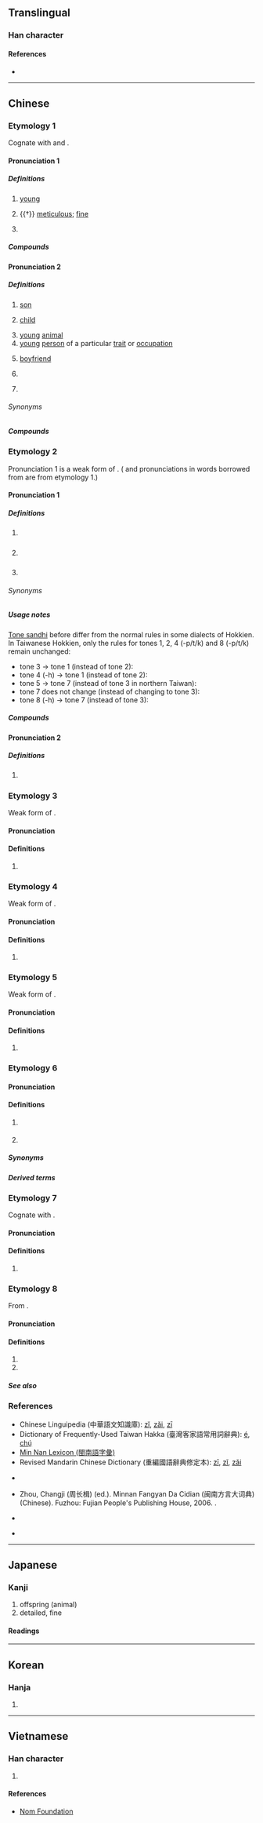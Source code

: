 {{character info/new}}
==Translingual==

===Han character===
{{Han char|rn=9|rad=人|as=03|sn=5|four=27247|canj=OND|ids=⿰亻子}}

====References====
* {{Han ref|kx=0092.060|dkj=00367|dj=0195.090|hdz=10115.050|uh=4ED4|ud=20180|bh=A54A|bd=42314}}

----

==Chinese==

===Etymology 1===
Cognate with {{och-l|子}} and {{och-l|崽}}.
{{rfv-etymology|lang=zh}} <!-- Are all the definitions below of the same etymology? -->

====Pronunciation 1====
{{zh-forms}}
{{zh-pron
|m=zǐ
|c=zi2
|h=pfs=chṳ́
|mn=xm,zz,tw:chú/qz:chír
|w=
|mc=2
|oc=2
|ma=
|cat=a,n
}}

=====Definitions=====
{{zh-hanzi}}

# {{lb|zh|domesticated animals or fowls}} [[young]]
#: {{zh-x|仔雞|chick}}
#: {{zh-alt-inline|子}}
# {{†}} [[meticulous]]; [[fine]]
#: {{zh-x|仔細|careful; meticulous}}
# {{lb|zh|Taiwan}} {{zh-alt-form|籽|seed}}
#: {{zh-x|菜仔 油|rape'''seed''' oil}}

=====Compounds=====
{{zh-der|仔細|仔密}}

====Pronunciation 2====
{{zh-forms|alt=崽}}
{{zh-pron
|m=zǎi
|c=zai2
|c-t=doi2
|h=gd=zai3
|mn=
|w=
|mc=
|oc=
|ma=
|cat=n,suf
}}

=====Definitions=====
{{zh-hanzi}} {{tlb|zh|regional|chiefly|Cantonese|Hakka}}

# [[son]] {{zh-mw|個|c:粒}}
#: {{zh-x|你 個 仔 真係 好 乖。|Your '''son''' is very well-behaved.|C}}
# [[child]]
#: {{zh-x|男仔|boy|C}}
#: {{zh-x|女{neoi5}仔|girl|C}}
# [[young]] [[animal]]
# [[young]] [[person]] of a particular [[trait]] or [[occupation]] {{zh-mw|個}}
#: {{zh-x|肥仔|[[fatty]]|C}}
#: {{zh-x|打{daa2}工仔|young worker|C}}
# {{lb|zh|slang}} [[boyfriend]] {{zh-mw|c:條}}
# {{non-gloss definition|a diminutive suffix}}
#: {{zh-x|凳仔|small stool|C}}
#: {{zh-x|叔仔|brother-in-law (husband's younger brother)|C}}
# {{non-gloss definition|a suffix for single-syllable nouns}}
#: {{zh-x|雀仔|a birdie|C}}

======Synonyms======
{{zh-dial|兒子}}

=====Compounds=====
{{zh-der|仔女|雀仔|男仔|女仔|傻仔|牛仔|肥仔|仔牛肉|大圈仔|打仔|牛仔布|牛仔裝|牛仔褲|豬仔|賣豬仔|狗仔|阿六仔|襪仔:mat6 zai2}}

===Etymology 2===
{{zh-forms|alt=囝,兒,啊-after name or title,也-after name or title}}
Pronunciation 1 is a weak form of {{zh-l|囝|tr=kiáⁿ, káⁿ}}. ({{etyl|cmn|-}} and {{etyl|yue|-}} pronunciations in words borrowed from {{etyl|nan|-}} are from etymology 1.)

====Pronunciation 1====
{{zh-pron
|m=仔
|c=zai2
|mn=á
|cat=suf
}}

=====Definitions=====
{{zh-hanzi}} {{tlb|zh|chiefly|Min Nan}}

# {{non-gloss definition|a diminutive suffix for nouns, adjectives or quantities}}
#: {{zh-x|囡仔|child|MN}}
#: {{zh-x|小叔仔|brother-in-law (husband's younger brother)|MN}}
#: {{zh-x|勻勻仔|slowly|MN}}
#: {{zh-x|小可仔|a little bit|MN}}
#: {{zh-x|歌仔戲|{{w|Taiwanese opera}}}}
# {{non-gloss definition|a suffix that converts a verb or adjective into a noun}}
#: {{zh-x|抿仔|brush|MN}}
#: {{zh-x|矮仔|shorty|MN}}
# {{non-gloss definition|a suffix placed after a name or title, used endearingly, humorously or pejoratively}}

======Synonyms======
{{zh-dial|子}}

=====Usage notes=====
{{wikipedia|Taiwanese Hokkien#Before the -á suffix|rules for tone sandhi before the '仔' (-á) suffix}}
[[tone sandhi|Tone sandhi]] before {{lang|zh|仔}} differ from the normal rules in some dialects of Hokkien. In Taiwanese Hokkien, only the rules for tones 1, 2, 4 (-p/t/k) and 8 (-p/t/k) remain unchanged:
* tone 3 → tone 1 (instead of tone 2): {{zh-l|印仔|ìn-á}}
* tone 4 (-h) → tone 1 (instead of tone 2): {{zh-l|鴨仔|ah-á}}
* tone 5 → tone 7 (instead of tone 3 in northern Taiwan): {{zh-l|蝦仔|hê-á}}
* tone 7 does not change (instead of changing to tone 3): {{zh-l|帽仔|bō-á}}
* tone 8 (-h) → tone 7 (instead of tone 3): {{zh-l|藥仔|io̍h-á}}

=====Compounds=====
{{zh-der|草仔|草仔粿|芋仔|芋仔冰|三七仔|圓仔湯|尪仔標|歌仔戲|搓圓仔|搓圓仔湯|搖囝仔歌|擔仔麵|水筆仔|泂蛤仔|落翅仔|蚵仔煎|蚵仔|蚵仔麵線|鵝仔:giâ-á|街仔:ke-á|巷仔:hāng-á|邊仔:piⁿ-á|印仔:ìn-á|銀角仔:gîn-kak-á|早起時仔:chá-khí-sî-á|菜市仔:chhài-chhī-á|擔仔:tàⁿ-á|袋仔|店仔:tiàm-á|尪仔:ang-á|阿啄仔:a-tok-á|藥仔:io̍h-á|錶仔:pió-á|麥仔:be̍h-á|襪仔:be̍h-á|罐仔:koàn-á|箱仔:siông-é}}

====Pronunciation 2====
{{zh-pron
|md=giāng
|mn=xm,zz,tp,kh,tn,tc,hc,yl,km,mg:kiáⁿ/qz,lk,sx,ph:káⁿ
|mn-t=kian2
|cat=n,suf
}}

=====Definitions=====
{{zh-hanzi}}

# {{zh-alt-form|囝|tr=-|dot=,}} {{n-g|especially when used as a suffix.}}

===Etymology 3===
{{zh-forms}}
Weak form of {{zh-l|佮|tr=kah, kap|and}}.

====Pronunciation====
{{zh-pron
|mn=á
|cat=interfix
}}

====Definitions====
{{zh-hanzi}}

# {{lb|zh|Min Nan}} {{non-gloss definition|An interfix placed between two nouns to show the relationship between the two objects.}}
#: {{zh-x|翁仔某|husband '''and''' wife|MN}}

===Etymology 4===
{{zh-forms}}
Weak form of {{zh-l|百|tr=pah|hundred}}.

====Pronunciation====
{{zh-pron
|mn=á
|cat=interfix
}}

====Definitions====
{{zh-hanzi}}

# {{lb|zh|Min Nan}} {{non-gloss definition|An interfix placed between two numbers to denote the value of 100, i.e. x {{lang|zh|仔}} y &#61; 100x + 10y.}}
#: {{zh-x|三-仔-五|three '''hundred''' fifty|MN}}

===Etymology 5===
{{zh-forms}}
Weak form of {{zh-l|旦|tr=tòaⁿ|dawn}}.

====Pronunciation====
{{zh-pron
|mn=á/twr:nà
|cat=interfix
}}

====Definitions====
{{zh-hanzi}}

# {{lb|zh|Min Nan}} {{non-gloss definition|An interfix used limitedly in certain temporal location adverbs.}}
#: {{zh-x|今{kin}仔日|today|MN}}
#: {{zh-x|明{bîn}仔載|tomorrow|MN}}

===Etymology 6===
{{zh-forms|alt=兒,欸}}
{{rfe|zh|From 兒?}}

====Pronunciation====
{{zh-pron
|h=pfs=é;gd=ê3
|h_note=In Northern Sixian, 仔 is pronounced as ''è'' when following the rising (31) and dark entering (2) tones
|cat=suf
}}

====Definitions====
{{zh-hanzi}} {{tlb|zh|Hakka}}

# {{non-gloss definition|a suffix used after nouns}}
#: {{zh-x|樹仔|tree|H}}
# {{non-gloss definition|a suffix that makes a derogatory slur}}
#: {{zh-x|阿山仔|[[Mainlander]]|H}}

=====Synonyms=====
{{zh-dial|子}}

=====Derived terms=====
{{zh-der|藥仔:yo̍k-é|麥仔:ma̍k-é|襪仔:mat-é|樹仔:su-é|阿山仔:â-sân-é|例仔:li-é|信仔:sin-é|倈仔:lai-é|傳仔:chhon-é|兔仔:thu-é|凳仔:ten-é|刷仔:sot-é|包仔:pâu-é|名仔:miàng-é|哪仔:nai-é|啞仔:á-é|塞仔:set-é|外仔:ngoi-é|夾仔:kiap-é|妹仔:moi-é|姪仔:chhṳ̍t-é|孫仔:sûn-é|寮仔:liàu-é|屋仔:vuk-é|屐仔:khia̍k-é|差仔:chhâi-é|巷仔:hong-é|帶仔:tai-é|帽仔:mo-é|弦仔:hièn-é|扇仔:san-é|拖仔:thô-é|插仔:chhap-é|搓仔:chho-é|撐仔:chhang-é|旗仔:khì-é|日仔:ngit-é|星仔:sên-é|李仔:lí-é|杯仔:pî-é|枋仔:piông-é|柑仔:kâm-é|柚仔:yu-é|柿仔:chhṳ-é|栗仔:li̍t-é|桁仔:hàng-é|桃仔:thò-é|桌仔:chok-é|梅仔:mòi-é|梨仔:lì-é|梭仔:sô-é|梯仔:thôi-é|梳仔:sṳ̂-é|棍仔:kun-é|棕仔:chûng-é|椰仔:yà-é|槓仔:kong-é|模仔:mù-é|樣仔:yong-é|橘仔:kit-é|沙仔:sâ-é|漏仔:leu-é|燕仔:yen-é|牌仔:phài-é|狗仔:kiéu-é|猴仔:hèu-é|獅仔:sṳ̂-é|珠仔:chû-é|瓜仔:kôa-é|瓠仔:phù-é|番仔:fân-é|癧仔:li̍t-é|盒仔:ha̍p-é|盤仔:phàn-é|碟仔:thia̍p-é|磚仔:chôn-é|禾仔:vò-é|秤仔:chhṳn-é|秧仔:yông-é|稟仔:pín-é|窟仔:fut-é|竹仔:chuk-é|笛仔:tha̍k-é|筷仔:khoai-é|篦仔:pi-é|簿仔:phû-é|粽仔:chung-é|糕仔:kâu-é|糠仔:hông-é|索仔:sok-é|綢仔:chhù-é|網仔:mióng-é|縫仔:phung-é|羊仔:yòng-é|耙仔:phà-é|腰仔:yêu-é|船仔:sòn-é|艾仔:ngie-é|芋仔:vu-é|苧仔:chhû-é|茄仔:khiò-é|莊仔:chông-é|落仔:lap-é|葉仔:ya̍p-é|蒜仔:son-é|蓋仔:koi-é|蔥仔:chhûng-é|薸仔:phêu-é|藠仔:khiêu-é|虻仔:máng-é|蚊仔:mûn-é|蛄仔:kû-é|蜂仔:phûng-é|蜆仔:hán-é|表仔:péu-é|袋仔:thoi-é|豆仔:theu-é|豬仔:chû-é|貓仔:meu-é|賊仔:chhe̍t-é|車仔:chhâ-é|遮仔:châ-é|金仔:kîm-é|鈕仔:néu-é|鉋仔:phàu-é|鋸仔:ki-é|靴仔:hiô-é|領仔:liâng-é|頭仔:thèu-é|餅仔:piáng-é|鬼仔:kúi-é|魚仔:ǹg-é|鳥仔:tiâu-é|鴨仔:ap-é|鹿仔:lu̍k-é|鼓仔:kú-é|龜仔:kûi-é|𧊅仔:koái-é}}

===Etymology 7===
{{zh-forms}}

Cognate with {{och-l|載|to load; to carry}}.

====Pronunciation====
{{zh-pron
|m=zī
|c=zi1
|h=
|mn=
|w=
|mc=1
|oc=1
|ma=
|cat=
}}

====Definitions====
{{zh-hanzi}}

# {{zh-only used in|仔肩}}

===Etymology 8===
{{zh-forms|alt=之}}
From {{zh-l|*著/着}}.

====Pronunciation====
{{zh-pron
|w=2tsr
|cat=part
}}
{{attention|wuu|toneless?}}

====Definitions====
{{zh-hanzi}} {{tlb|zh|Wu}}

# {{n-g|Used after a verb to indicate [[perfective aspect]] (action completion).}}
# {{n-g|Used at the end of a sentence to indicate a change of state.}}

=====See also=====
{{zh-dial|了}}

===References===
* Chinese Linguipedia (中華語文知識庫): [http://chinese-linguipedia.org/clk/search/%E4%BB%94/79508/177002 zǐ], [http://chinese-linguipedia.org/clk/search/%E4%BB%94/79508/300981 zǎi], [http://chinese-linguipedia.org/clk/search/%E4%BB%94/79508/357642 zī]
* Dictionary of Frequently-Used Taiwan Hakka (臺灣客家語常用詞辭典): [http://hakka.dict.edu.tw/hakkadict/result_detail.jsp?n_no=2618&soundtype=0&sample=%E4%BB%94 é], [http://hakka.dict.edu.tw/hakkadict/result_detail.jsp?n_no=14493&soundtype=0&sample=%E4%BB%94 chṳ́]
* [http://blgjilui.dict.edu.tw/jilui_result.jsp?phrase=%E5%9B%9D Min Nan Lexicon (閩南語字彙)]
* Revised Mandarin Chinese Dictionary (重編國語辭典修定本): [http://dict.revised.moe.edu.tw/cgi-bin/newDict/dict.sh?cond=%5E%A5J%24&pieceLen=50&fld=1&cat=&ukey=-1130347409&serial=2&recNo=0&op=f&imgFont=1 zī], [http://dict.revised.moe.edu.tw/cgi-bin/newDict/dict.sh?cond=%5E%A5J%24&pieceLen=50&fld=1&cat=&ukey=-1130347409&serial=2&recNo=1&op=f&imgFont=1 zǐ], [http://dict.revised.moe.edu.tw/cgi-bin/newDict/dict.sh?cond=%5E%A5J%24&pieceLen=50&fld=1&cat=&ukey=-1130347409&serial=2&recNo=2&op=f&imgFont=1 zǎi]
* {{qualifier|Min Nan}} {{thcwd|1310}}
* {{qualifier|Min Nan}} Zhou, Changji (周长楫) (ed.). Minnan Fangyan Da Cidian (闽南方言大词典) (Chinese). Fuzhou: Fujian People's Publishing House, 2006. {{ISBN|7-211-03896-9}}.
* {{qualifier|Min Nan}} {{thcwda|267}}
* {{qualifier|Min Nan}} {{thcwda|317}}

----

==Japanese==

===Kanji===
{{ja-kanji|grade=|rs=人03}}

# offspring (animal)
# detailed, fine

====Readings====
{{ja-readings
|goon=し
|kanon=し
|kun=た-える, こ-
}}

----

==Korean==

===Hanja===
{{ko-hanja|hangeul=자|rv=ja|mr=cha}}

# {{defn|lang=ko|sort=人03}}

----

==Vietnamese==

===Han character===
{{vi-hantu|[[tử]], [[tể]]|rs=人03}}

# {{defn|lang=vi|sort=人03}}

====References====
* [http://nomfoundation.org/common/nom_details.php?codepoint=4ed4 Nom Foundation]